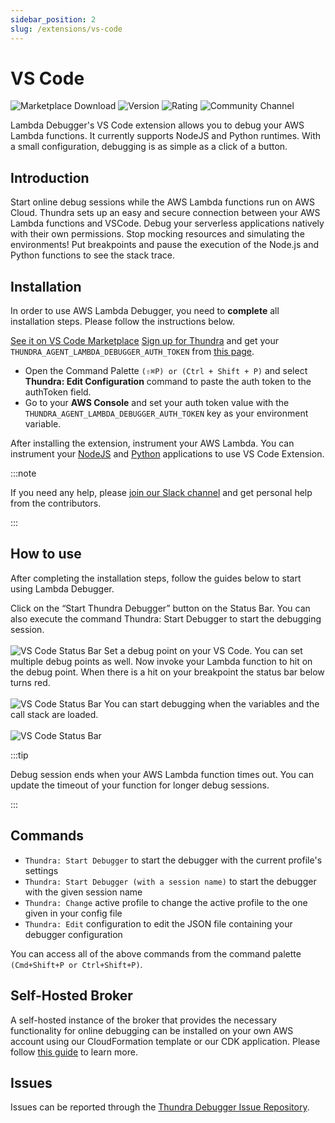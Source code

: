 ```yaml
---
sidebar_position: 2
slug: /extensions/vs-code
---
```


# VS Code
![Marketplace Download](https://vsmarketplacebadge.apphb.com/downloads-short/thundra.thundra-debugger.svg)
![Version](https://vsmarketplacebadge.apphb.com/version-short/thundra.thundra-debugger.svg)
![Rating](https://vsmarketplacebadge.apphb.com/rating-short/thundra.thundra-debugger.svg)
![Community Channel](https://badgen.net/badge/Slack/Lambda%20Debugger?icon=slack)

Lambda Debugger's VS Code extension allows you to debug your AWS Lambda functions. It currently supports NodeJS and Python runtimes. With a small configuration, debugging is as simple as a click of a button.

## Introduction 
Start online debug sessions while the AWS Lambda functions run on AWS Cloud. Thundra sets up an easy and secure connection between your AWS Lambda functions and VSCode. Debug your serverless applications natively with their own permissions. Stop mocking resources and simulating the environments! Put breakpoints and pause the execution of the Node.js and Python functions to see the stack trace.

## Installation
In order to use AWS Lambda Debugger, you need to **complete** all installation steps. Please follow the instructions below. 


<Container>
  <Step step="1" stepHeader="Install the extension from the marketplace">
    <a href="#">See it on VS Code Marketplace</a>
  </Step>
  <Step step="2" stepHeader="Get your Debug Token">
    <a href="/">Sign up for Thundra</a> and get your <code>THUNDRA_AGENT_LAMBDA_DEBUGGER_AUTH_TOKEN</code> from <a href="/">this page</a>.
  </Step>
  <Step step="3" stepHeader="Edit VS Code and AWS Environment variables">
  <ul>
    <li>
      Open the Command Palette <code>(⇧⌘P) or (Ctrl + Shift + P)</code> and select <strong>Thundra: Edit Configuration</strong> command to paste the auth token to the authToken field.
    </li>
    <li>
      Go to your <strong>AWS Console</strong> and set your auth token value with the <code>THUNDRA_AGENT_LAMBDA_DEBUGGER_AUTH_TOKEN</code> key as your environment variable.
    </li>
  </ul>
  </Step>
  <Step step="4" stepHeader="Instrument your function">
    After installing the extension, instrument your AWS Lambda. You can instrument your <a href="#">NodeJS</a> and <a href="#">Python</a> applications to use VS Code Extension.
  </Step>
</Container> 

:::note

If you need any help, please [join our Slack channel](#) and get personal help from the contributors. 

:::


## How to use

After completing the installation steps, follow the guides below to start using Lambda Debugger.

<Container>
  <Step step="▶️" stepHeader="Start debugger">
    Click on the “Start Thundra Debugger” button on the Status Bar. You can also execute the command Thundra: Start Debugger to start the debugging session.
    <br/><br/>
    <img src='/img/vscode-status-bar.png' alt="VS Code Status Bar" />
  </Step>
  <Step step="🛑" stepHeader="Set a breakpoint">
    Set a debug point on your VS Code. You can set multiple debug points as well.
  </Step>
  <Step step="⚡️" stepHeader="Invoke your function">
    Now invoke your Lambda function to hit on the debug point. When there is a hit on your breakpoint the status bar below turns red.
    <br/><br/>
    <img src='/img/vscode-connected.png' alt="VS Code Status Bar" />
  </Step>
  <Step step="🔍" stepHeader="Happy debugging!">
    You can start debugging when the variables and the call stack are loaded.
    <br/><br/>
    <img src='/img/vscode-variables.png' alt="VS Code Status Bar" />
  </Step>
</Container>    

:::tip

Debug session ends when your AWS Lambda function times out. You can update the timeout of your function for longer debug sessions.

:::

## Commands

- ```Thundra: Start Debugger``` to start the debugger with the current profile's settings
- ```Thundra: Start Debugger (with a session name)``` to start the debugger with the given session name
- ```Thundra: Change``` active profile to change the active profile to the one given in your config file
- ```Thundra: Edit``` configuration to edit the JSON file containing your debugger configuration

You can access all of the above commands from the command palette ```(Cmd+Shift+P or Ctrl+Shift+P)```.

## Self-Hosted Broker

A self-hosted instance of the broker that provides the necessary functionality for online debugging can be installed on your own AWS account using our CloudFormation template or our CDK application. Please follow [this guide](#) to learn more.

## Issues

Issues can be reported through the [Thundra Debugger Issue Repository](https://github.com/thundra-io/thundra-vscode-issues).